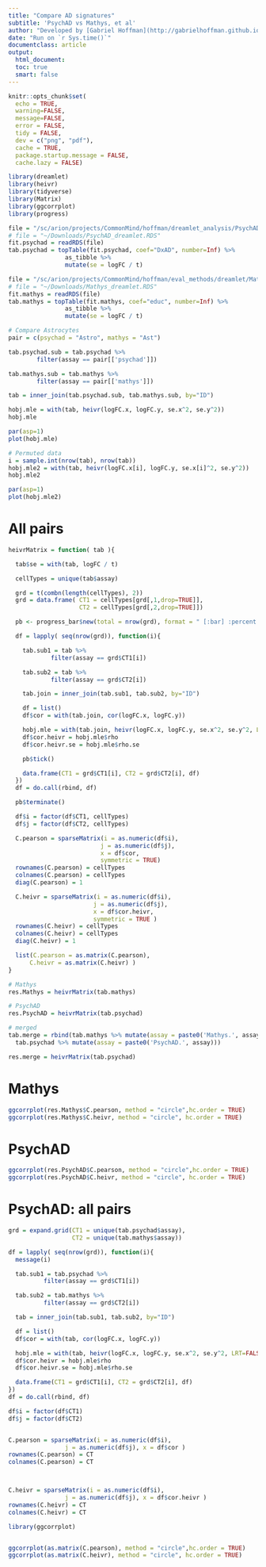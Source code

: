 ```yaml
---
title: "Compare AD signatures"
subtitle: 'PsychAD vs Mathys, et al'
author: "Developed by [Gabriel Hoffman](http://gabrielhoffman.github.io/)"
date: "Run on `r Sys.time()`"
documentclass: article
output: 
  html_document:
  toc: true
  smart: false
---
```



<!---

cd /Users/gabrielhoffman/workspace/repos/heivr_analysis

cd ~/work/heivr_analysis

# rm -rf cmc_cache

ml git
ml gcc/11.2.0
R

system("git pull"); rmarkdown::render("PsychAD_Mathys.Rmd");

https://hoffmg01.u.hpc.mssm.edu/work/heivr_analysis/PsychAD_Mathys.html


--->



```r
knitr::opts_chunk$set(
  echo = TRUE,
  warning=FALSE,
  message=FALSE,
  error = FALSE,
  tidy = FALSE,
  dev = c("png", "pdf"),
  cache = TRUE,
  package.startup.message = FALSE,
  cache.lazy = FALSE)
```

```r
library(dreamlet)
library(heivr)
library(tidyverse)
library(Matrix)
library(ggcorrplot)
library(progress)
```

```r
file = "/sc/arion/projects/CommonMind/hoffman/dreamlet_analysis/PsychAD_r0/PsychAD_dreamlet.RDS"
# file = "~/Downloads/PsychAD_dreamlet.RDS"
fit.psychad = readRDS(file)
tab.psychad = topTable(fit.psychad, coef="DxAD", number=Inf) %>%
                as_tibble %>%
                mutate(se = logFC / t)

file = "/sc/arion/projects/CommonMind/hoffman/eval_methods/dreamlet/Mathys_dreamlet.RDS"
# file = "~/Downloads/Mathys_dreamlet.RDS"
fit.mathys = readRDS(file)
tab.mathys = topTable(fit.mathys, coef="educ", number=Inf) %>%
                as_tibble %>%
                mutate(se = logFC / t)
```

```r
# Compare Astrocytes
pair = c(psychad = "Astro", mathys = "Ast")

tab.psychad.sub = tab.psychad %>% 
        filter(assay == pair[['psychad']])

tab.mathys.sub = tab.mathys %>% 
        filter(assay == pair[['mathys']])

tab = inner_join(tab.psychad.sub, tab.mathys.sub, by="ID")

hobj.mle = with(tab, heivr(logFC.x, logFC.y, se.x^2, se.y^2))
hobj.mle

par(asp=1)
plot(hobj.mle)

# Permuted data
i = sample.int(nrow(tab), nrow(tab))
hobj.mle2 = with(tab, heivr(logFC.x[i], logFC.y, se.x[i]^2, se.y^2))
hobj.mle2

par(asp=1)
plot(hobj.mle2)
```


# All pairs
```r
heivrMatrix = function( tab ){

  tab$se = with(tab, logFC / t)

  cellTypes = unique(tab$assay)

  grd = t(combn(length(cellTypes), 2))
  grd = data.frame( CT1 = cellTypes[grd[,1,drop=TRUE]], 
                    CT2 = cellTypes[grd[,2,drop=TRUE]])

  pb <- progress_bar$new(total = nrow(grd), format = " [:bar] :percent eta: :eta", clear = TRUE, width= 60)

  df = lapply( seq(nrow(grd)), function(i){

    tab.sub1 = tab %>% 
            filter(assay == grd$CT1[i])

    tab.sub2 = tab %>% 
            filter(assay == grd$CT2[i])

    tab.join = inner_join(tab.sub1, tab.sub2, by="ID")

    df = list()
    df$cor = with(tab.join, cor(logFC.x, logFC.y))

    hobj.mle = with(tab.join, heivr(logFC.x, logFC.y, se.x^2, se.y^2, LRT=FALSE))
    df$cor.heivr = hobj.mle$rho
    df$cor.heivr.se = hobj.mle$rho.se

    pb$tick()

    data.frame(CT1 = grd$CT1[i], CT2 = grd$CT2[i], df)
  })
  df = do.call(rbind, df)

  pb$terminate()

  df$i = factor(df$CT1, cellTypes)
  df$j = factor(df$CT2, cellTypes)

  C.pearson = sparseMatrix(i = as.numeric(df$i), 
                          j = as.numeric(df$j), 
                          x = df$cor, 
                          symmetric = TRUE)
  rownames(C.pearson) = cellTypes
  colnames(C.pearson) = cellTypes
  diag(C.pearson) = 1

  C.heivr = sparseMatrix(i = as.numeric(df$i), 
                        j = as.numeric(df$j), 
                        x = df$cor.heivr, 
                        symmetric = TRUE )
  rownames(C.heivr) = cellTypes
  colnames(C.heivr) = cellTypes
  diag(C.heivr) = 1

  list(C.pearson = as.matrix(C.pearson),
      C.heivr = as.matrix(C.heivr) )
}

# Mathys
res.Mathys = heivrMatrix(tab.mathys)

# PsychAD
res.PsychAD = heivrMatrix(tab.psychad)

# merged
tab.merge = rbind(tab.mathys %>% mutate(assay = paste0('Mathys.', assay)),
  tab.psychad %>% mutate(assay = paste0('PsychAD.', assay)))

res.merge = heivrMatrix(tab.psychad)
```

# Mathys
```r
ggcorrplot(res.Mathys$C.pearson, method = "circle",hc.order = TRUE)
ggcorrplot(res.Mathys$C.heivr, method = "circle", hc.order = TRUE)
```

# PsychAD
```r
ggcorrplot(res.PsychAD$C.pearson, method = "circle",hc.order = TRUE)
ggcorrplot(res.PsychAD$C.heivr, method = "circle", hc.order = TRUE)
```




















# PsychAD: all pairs
```r
grd = expand.grid(CT1 = unique(tab.psychad$assay), 
                  CT2 = unique(tab.mathys$assay))

df = lapply( seq(nrow(grd)), function(i){
  message(i)

  tab.sub1 = tab.psychad %>% 
          filter(assay == grd$CT1[i])

  tab.sub2 = tab.mathys %>% 
          filter(assay == grd$CT2[i])

  tab = inner_join(tab.sub1, tab.sub2, by="ID")

  df = list()
  df$cor = with(tab, cor(logFC.x, logFC.y))

  hobj.mle = with(tab, heivr(logFC.x, logFC.y, se.x^2, se.y^2, LRT=FALSE))
  df$cor.heivr = hobj.mle$rho
  df$cor.heivr.se = hobj.mle$rho.se

  data.frame(CT1 = grd$CT1[i], CT2 = grd$CT2[i], df)
})
df = do.call(rbind, df)

df$i = factor(df$CT1)
df$j = factor(df$CT2)


C.pearson = sparseMatrix(i = as.numeric(df$i), 
                j = as.numeric(df$j), x = df$cor )
rownames(C.pearson) = CT
colnames(C.pearson) = CT



C.heivr = sparseMatrix(i = as.numeric(df$i), 
                j = as.numeric(df$j), x = df$cor.heivr )
rownames(C.heivr) = CT
colnames(C.heivr) = CT

library(ggcorrplot)


ggcorrplot(as.matrix(C.pearson), method = "circle",hc.order = TRUE)
ggcorrplot(as.matrix(C.heivr), method = "circle", hc.order = TRUE)




```









